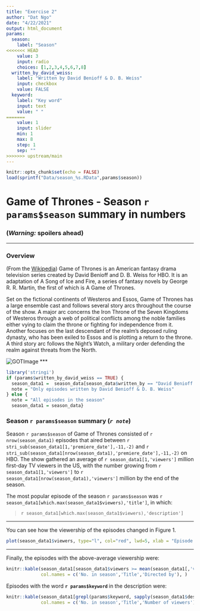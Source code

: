 ```yaml
---
title: "Exercise 2"
author: "Dat Ngo"
date: "4/22/2021"
output: html_document
params:
  season:
    label: "Season"
<<<<<<< HEAD
    value: 3
    input: radio
    choices: [1,2,3,4,5,6,7,8]
  written_by_david_weiss:
    label: "Written by David Benioff & D. B. Weiss"
    input: checkbox
    value: FALSE
  keyword:
    label: "Key word"
    input: text
    value: " "
=======
    value: 1
    input: slider
    min: 1
    max: 8
    step: 1
    sep: ""
>>>>>>> upstream/main
---
```



```r
knitr::opts_chunk$set(echo = FALSE)
load(sprintf("Data/season_%s.RData",params$season))
```
# Game of Thrones - Season `r params$season` summary in numbers

### __(*Warning:* spoilers ahead)__

***

### Overview

(From the [Wikipedia](https://en.wikipedia.org/wiki/Game_of_Thrones#Premise)) Game of Thrones is an American fantasy drama television series created by David Benioff and D. B. Weiss for HBO. It is an adaptation of A Song of Ice and Fire, a series of fantasy novels by George R. R. Martin, the first of which is A Game of Thrones.

Set on the fictional continents of Westeros and Essos, Game of Thrones has a large ensemble cast and follows several story arcs throughout the course of the show. A major arc concerns the Iron Throne of the Seven Kingdoms of Westeros through a web of political conflicts among the noble families either vying to claim the throne or fighting for independence from it. Another focuses on the last descendant of the realm's deposed ruling dynasty, who has been exiled to Essos and is plotting a return to the throne. A third story arc follows the Night's Watch, a military order defending the realm against threats from the North.

![GOTImage](./img/GOT1.jpg)
***
```r
library('stringi')
if (params$written_by_david_weiss == TRUE) {
  season_data1 =  season_data[season_data$written_by == "David Benioff & D. B. Weiss",]
  note = "Only episodes written by David Benioff & D. B. Weiss"
} else {
  note = "All episodes in the season"
  season_data1 = season_data}
```

### Season `r params$season` summary (<i>`r note`</i>)

Season `r params$season` of Game of Thrones consisted of `r nrow(season_data1)` episodes that aired between `r stri_sub(season_data1[1,'premiere_date'],-11,-2)` and `r stri_sub(season_data1[nrow(season_data1),'premiere_date'],-11,-2)` on HBO. The show gathered an average of `r season_data1[1,'viewers']` million first-day TV viewers in the US, with the number growing from  `r season_data1[1,'viewers']` to  `r season_data1[nrow(season_data1),'viewers']` million by the end of the season.


The most popular episode of the season `r params$season` was `r season_data1[which.max(season_data1$viewers),'title']`, in which:

> `r season_data1[which.max(season_data1$viewers),'description']`

***

You can see how the viewership of the episodes changed in Figure 1.

```r
plot(season_data1$viewers, type="l", col="red", lwd=5, xlab = "Episode number", ylab = "1st day TV viewers in the US (millions)")
```

***

Finally, the episodes with the above-average viewership were:
```r
knitr::kable(season_data1[season_data1$viewers >= mean(season_data1[,'viewers']),c('no_season','title','directed_by')],
             col.names = c('No. in season','Title','Directed by'), )  
```

Episodes with the word <b>`r params$keyword` </b> in the description were:
```r
knitr::kable(season_data1[grepl(params$keyword, sapply(season_data1$description, tolower)),c('no_season','title','viewers')],
             col.names = c('No. in season','Title','Number of viewers'), )  
```
